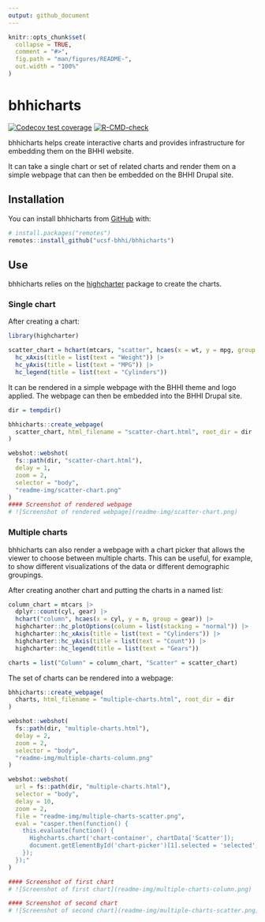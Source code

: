 ```yaml
---
output: github_document
---
```


<!-- README.md is generated from README.Rmd. Please edit that file -->

```r
knitr::opts_chunk$set(
  collapse = TRUE,
  comment = "#>",
  fig.path = "man/figures/README-",
  out.width = "100%"
)
```

# bhhicharts

<!-- badges: start -->

[![Codecov test coverage](https://codecov.io/gh/ucsf-bhhi/bhhicharts/branch/main/graph/badge.svg)](https://app.codecov.io/gh/ucsf-bhhi/bhhicharts?branch=main)
[![R-CMD-check](https://github.com/ucsf-bhhi/bhhicharts/actions/workflows/R-CMD-check.yaml/badge.svg)](https://github.com/ucsf-bhhi/bhhicharts/actions/workflows/R-CMD-check.yaml)
<!-- badges: end -->

bhhicharts helps create interactive charts and provides infrastructure for embedding them on the BHHI website.

It can take a single chart or set of related charts and render them on a simple webpage that can then be embedded on the BHHI Drupal site.

## Installation

You can install bhhicharts from [GitHub](https://github.com/ucsf-bhhi/bhhicharts) with:

``` r
# install.packages("remotes")
remotes::install_github("ucsf-bhhi/bhhicharts")
```

## Use

bhhicharts relies on the [highcharter](https://jkunst.com/highcharter/) package to create the charts.

### Single chart

After creating a chart:

```r
library(highcharter)

scatter_chart = hchart(mtcars, "scatter", hcaes(x = wt, y = mpg, group = cyl)) |> 
  hc_xAxis(title = list(text = "Weight")) |>
  hc_yAxis(title = list(text = "MPG")) |>
  hc_legend(title = list(text = "Cylinders"))
```

It can be rendered in a simple webpage with the BHHI theme and logo applied. The webpage can then be embedded into the BHHI Drupal site.

```r
dir = tempdir()

bhhicharts::create_webpage(
  scatter_chart, html_filename = "scatter-chart.html", root_dir = dir
)
```

```r
webshot::webshot(
  fs::path(dir, "scatter-chart.html"),
  delay = 1,
  zoom = 2,
  selector = "body",
  "readme-img/scatter-chart.png"
)
#### Screenshot of rendered webpage
# ![Screenshot of rendered webpage](readme-img/scatter-chart.png)
```

### Multiple charts

bhhicharts can also render a webpage with a chart picker that allows the viewer to choose between multiple charts. This can be useful, for example, to show different visualizations of the data or different demographic groupings.

After creating another chart and putting the charts in a named list:

```r
column_chart = mtcars |>
  dplyr::count(cyl, gear) |> 
  hchart("column", hcaes(x = cyl, y = n, group = gear)) |>
  highcharter::hc_plotOptions(column = list(stacking = "normal")) |> 
  highcharter::hc_xAxis(title = list(text = "Cylinders")) |>  
  highcharter::hc_yAxis(title = list(text = "Count")) |>
  highcharter::hc_legend(title = list(text = "Gears"))

charts = list("Column" = column_chart, "Scatter" = scatter_chart)
```

The set of charts can be rendered into a webpage:

```r
bhhicharts::create_webpage(
  charts, html_filename = "multiple-charts.html", root_dir = dir
)
```

```r
webshot::webshot(
  fs::path(dir, "multiple-charts.html"),
  delay = 2,
  zoom = 2,
  selector = "body",
  "readme-img/multiple-charts-column.png"
)

webshot::webshot(
  url = fs::path(dir, "multiple-charts.html"),
  selector = "body",
  delay = 10,
  zoom = 2,
  file = "readme-img/multiple-charts-scatter.png",
  eval = "casper.then(function() {
    this.evaluate(function() {
      Highcharts.chart('chart-container', chartData['Scatter']);
      document.getElementById('chart-picker')[1].selected = 'selected';
    });
  });"
)

#### Screenshot of first chart
# ![Screenshot of first chart](readme-img/multiple-charts-column.png)

#### Screenshot of second chart
# ![Screenshot of second chart](readme-img/multiple-charts-scatter.png)
```
